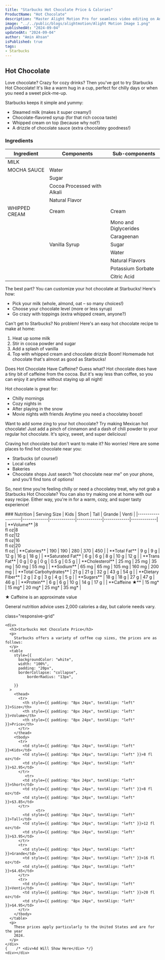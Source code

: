 ```yaml
---
title: "Starbucks Hot Chocolate Price & Calories"
ProductName: "Hot Chocolate" 
description: "Master Alight Motion Pro for seamless video editing on Android, iOS, and Tablets with our ultimate guide, unlocking advanced features and elevating your skills in 2024!"
image: "../../public/blogs/alightmotion/Alight Motion Image 1.png"
publishedAt: "2024-09-04"
updatedAt: "2024-09-04"
author: "Amin Ahsan"
isPublished: true
tags:
- Starbucks
---
```


 
## Hot Chocolate 
Love chocolate? Crazy for cozy drinks? Then you've got to try Starbucks Hot Chocolate! It's like a warm hug in a cup, perfect for chilly days or when you need a sweet pick-me-up.

Starbucks keeps it simple and yummy:
- Steamed milk (makes it super creamy!)
- Chocolate-flavored syrup (for that rich cocoa taste)
- Whipped cream on top (because why not?)
- A drizzle of chocolate sauce (extra chocolatey goodness!)

### Ingredients

| Ingredient     | Components        | Sub-components                             |
|----------------|-------------------|--------------------------------------------|
| MILK           |                   |                                            |
| MOCHA SAUCE    | Water             |                                            |
|                | Sugar             |                                            |
|                | Cocoa Processed with Alkali |                                |
|                | Natural Flavor    |                                            |
| WHIPPED CREAM  | Cream             | Cream                                      |
|                |                   | Mono and Diglycerides                      |
|                |                   | Carageenan                                 |
|                | Vanilla Syrup     | Sugar                                      |
|                |                   | Water                                      |
|                |                   | Natural Flavors                            |
|                |                   | Potassium Sorbate                          |
|                |                   | Citric Acid                                |

The best part? You can customize your hot chocolate at Starbucks! Here's how:
- Pick your milk (whole, almond, oat – so many choices!)
- Choose your chocolate level (more or less syrup)
- Go crazy with toppings (extra whipped cream, anyone?)

Can't get to Starbucks? No problem! Here's an easy hot chocolate recipe to make at home:
1. Heat up some milk
2. Stir in cocoa powder and sugar
3. Add a splash of vanilla
4. Top with whipped cream and chocolate drizzle
Boom! Homemade hot chocolate that's almost as good as Starbucks!

Does Hot Chocolate Have Caffeine? Guess what? Hot chocolate does have a tiny bit of caffeine from the cocoa. But it's way less than coffee, so you can enjoy it anytime without staying up all night!

Hot chocolate is great for:
- Chilly mornings
- Cozy nights in
- After playing in the snow
- Movie nights with friends
Anytime you need a chocolatey boost!

Want to add some zing to your hot chocolate? Try making Mexican hot chocolate! Just add a pinch of cinnamon and a dash of chili powder to your regular hot chocolate. It's spicy, sweet, and super delicious!

Craving hot chocolate but don't want to make it? No worries! Here are some places to find hot chocolate near you:
- Starbucks (of course!)
- Local cafes
- Bakeries
- Chocolate shops
Just search "hot chocolate near me" on your phone, and you'll find tons of options!

So, next time you're feeling chilly or need a chocolatey treat, why not grab a Starbucks Hot Chocolate? You can also try making one at home with our easy recipe. Either way, you're in for a warm, cozy, and super tasty experience!
<div className="table-container">
### Nutrition
| Serving Size      | Kids        | Short       | Tall        | Grande      | Venti       |
|-------------------|-------------|-------------|-------------|-------------|-------------|
| **Volume**        |8 <br/> fl oz|8 <br/> fl oz|12 <br/>fl oz|16 <br/>fl oz|20 <br/>fl oz|
| **Calories**      | 190         | 190         | 280         | 370         | 450         |
| **Total Fat**     | 9 g         | 9 g         | 12 g        | 16 g        | 18   g      |
| **Saturated Fat** | 6 g         | 6 g         | 8 g         | 10 g        | 12   g      |
| **Trans Fat**     | 0 g         | 0 g         | 0  g        | 0.5  g      | 0.5  g      |
| **Cholesterol**   | 25 mg       | 25 mg       | 35   mg     | 50  mg      | 55   mg     |
| **Sodium**        | 65 mg       | 65  mg      | 105   mg    | 160   mg    | 200   mg    |
| **Total Carbohydrates** | 21 g  | 21  g       | 32  g       | 43  g       | 54  g       |
| **Dietary Fiber** | 2 g         | 2 g         | 3  g        | 4 g         | 5  g        |
| **Sugars**        | 18 g        | 18 g        | 27  g       | 47  g       | 46   g      |
| **Protein**       | 6 g         | 6  g        | 10  g       | 14  g       | 17   g      |
| **Caffeine ★**    | 15 mg*      | 15 mg*      | 20  mg*     | 25 mg*      | 35  mg*    |
</div>

★ Caffeine is an approximate value

General nutrition advice uses 2,000 calories a day, but calorie needs vary. 



<style jsx>{`
  .table-container {
    overflow-x: auto;
    position: relative;
  }
  .table-container table {
    border-collapse: collapse;
    width: 30%;
  }
  .table-container th,
  .table-container td {
    border: 1px solid #ddd;
    padding: 2px;
    min-width: 30px;
    font-size: 11px;
  }
  .table-container th:first-child,
  .table-container td:first-child {
    position: sticky;
    left: 0;
    background-color: white;
    z-index: 1;
  }
  @media (max-width: 768px) {
    .table-container th:not(:first-child),
    .table-container td:not(:first-child) {
      min-width: 50px;
    }
  }
`}</style>


 <style jsx>{`
  @media (min-width: 768px) {
    .responsive-grid {
      display: grid;
      grid-template-columns: 1fr 1fr;
    }
  }
`}</style>

<div
  style={{
    backgroundColor: "#cee3de",
    borderLeft: "3px solid #0c7556",
   padding: "20px",
    paddingTop: "13px", // Add padding to the top
        display: "grid",
        height: "fit-content",
      }} 
      
  class="responsive-grid"

>
    <div>
      <h3>Starbucks Hot Chocolate Price</h3>
      <p>
        Starbucks offers a variety of coffee cup sizes, the prices are as follows:
      </p>
      <table
        style={{
          backgroundColor: "white",
          width: "100%",
          padding: "20px",
          borderCollapse: "collapse",
              borderRadius: "13px",
          
        }}
      >
        <thead>
          <tr>
            <th style={{ padding: "8px 24px", textAlign: "left" }}>Size</th>
            <th style={{ padding: "8px 24px", textAlign: "left" }}>Volume</th>
            <th style={{ padding: "8px 24px", textAlign: "left" }}>Price</th>
          </tr>
        </thead>
        <tbody>
          <tr>
            <td style={{ padding: "8px 24px", textAlign: "left" }}>Kids</td>
            <td style={{ padding: "8px 24px", textAlign: "left" }}>8 fl oz</td>
            <td style={{ padding: "8px 24px", textAlign: "left" }}>$2.95</td>
          </tr>
             <tr>
            <td style={{ padding: "8px 24px", textAlign: "left" }}>Short</td>
            <td style={{ padding: "8px 24px", textAlign: "left" }}>8 fl oz</td>
            <td style={{ padding: "8px 24px", textAlign: "left" }}>$3.85</td>
          </tr>
                  <tr>
            <td style={{ padding: "8px 24px", textAlign: "left" }}>Tall</td>
            <td style={{ padding: "8px 24px", textAlign: "left" }}>12 fl oz</td>
            <td style={{ padding: "8px 24px", textAlign: "left" }}>$3.95</td>
          </tr>
          <tr>
            <td style={{ padding: "8px 24px", textAlign: "left" }}>Grande</td>
            <td style={{ padding: "8px 24px", textAlign: "left" }}>16 fl oz</td>
            <td style={{ padding: "8px 24px", textAlign: "left" }}>$4.65</td>
          </tr>
          <tr>
            <td style={{ padding: "8px 24px", textAlign: "left" }}>Venti</td>
            <td style={{ padding: "8px 24px", textAlign: "left" }}>20 fl oz</td>
            <td style={{ padding: "8px 24px", textAlign: "left" }}>$4.95</td>
          </tr>
        </tbody>
      </table>
      <p>
        These prices apply particularly to the United States and are for the year
        2024.
      </p>
    </div>
    {    /* <div>Ad Will Show Here</div> */}
    <div></div>
  </div>
